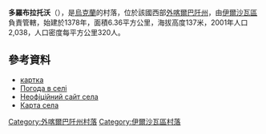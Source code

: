 {{coord|48|21|4|N|22|54|21|E|scale:100000|display=title}}

'''多羅布拉托沃'''（{{lang-uk|Доробратово}}），是[[烏克蘭|烏克蘭]]的村落，位於該國西部[[外喀爾巴阡州|外喀爾巴阡州]]，由[[伊爾沙瓦區|伊爾沙瓦區]]負責管轄，始建於1378年，面積6.36平方公里，海拔高度137米，2001年人口2,038，人口密度每平方公里320人。

==參考資料==
* [http://gska2.rada.gov.ua/pls/z7502/A005?rdat1=15.01.2009&rf7571=11223 картка]{{dead link|date=2017年12月 |bot=InternetArchiveBot |fix-attempted=yes }}
*[http://weather.in.ua/ua/zakarpatskaja/7196 Погода в селі] {{Wayback|url=http://weather.in.ua/ua/zakarpatskaja/7196 |date=20201022183807 }}
*[http://1ua.com.ua/rinfc.php?obl=7&ray=1&City=%C4%EE%F0%EE%E1%F0%E0%F2%EE%E2%EE Неофіційний сайт села] {{Wayback|url=http://1ua.com.ua/rinfc.php?obl=7&ray=1&City=%C4%EE%F0%EE%E1%F0%E0%F2%EE%E2%EE |date=20160304191253 }}
*[http://uamaps.com/zakarpatskaya/irshavskiy/dorobratovo/ Карта села] {{Wayback|url=http://uamaps.com/zakarpatskaya/irshavskiy/dorobratovo/ |date=20121024034707 }}

{{DEFAULTSORT:Доробратово}}

[[Category:外喀爾巴阡州村落|Category:外喀爾巴阡州村落]]
[[Category:伊爾沙瓦區村落|Category:伊爾沙瓦區村落]]


{{Zakarpattia-geo-stub}}